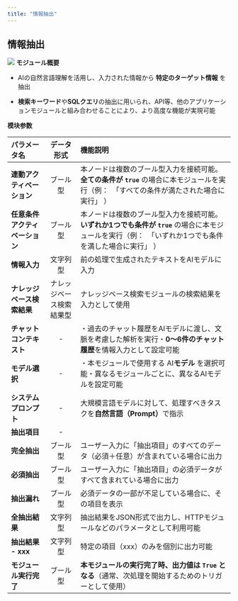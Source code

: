 ```yaml
---
title: "情報抽出"
---
```


## **情報抽出**

<img
  src="/images/20.png"
/>
**モジュール概要**

* AIの自然言語理解を活用し、入力された情報から **特定のターゲット情報** を抽出

* **検索キーワード**や**SQLクエリ**の抽出に用いられ、API等、他のアプリケーションモジュールと組み合わせることにより、より高度な機能が実現可能

**模块参数**

| パラメータ名            | データ形式        | 機能説明                                                                                            |
| :------------------------------ | :------: | :-------------------------------------------------- |
| **連動アクティベーション**   | ブール型         | 本ノードは複数のブール型入力を接続可能。**全ての条件が `true`&#x20;**&#x20;の場合に本モジュールを実行（例：　「すべての条件が満たされた場合に実行」 ）         |
| **任意条件アクティベーション** | ブール型         | 本ノードは複数のブール型入力を接続可能。**いずれか1つでも条件が `true`&#x20;**&#x306E;場合に本モジュールを実行（例：　「いずれか1つでも条件を満した場合に実行」 ） |
| **情報入力**          | 文字列型         | 前の処理で生成されたテキストをAIモデルに入力                                                                         |
| **ナレッジベース検索結果**   | ナレッジベース検索結果型 | ナレッジベース検索モジュールの検索結果を入力として使用                                                                     |
| **チャットコンテキスト**    | -            | ・過去のチャット履歴をAIモデルに渡し、文脈を考慮した解析を実行・**0～6件のチャット履歴**を情報入力として設定可能                                    |
| **モデル選択**         | -            | ・本モジュールで使用する AI**モデル** を選択可能・異なるモジュールごとに、異なるAIモデルを設定可能                                          |
| **システムプロンプト**     | -            | 大規模言語モデルに対して、処理すべきタスクを**自然言語（Prompt）**&#x3067;指示                                                |
| **抽出項目**          | -            |                                                                                                 |
| **完全抽出**          | ブール型         | ユーザー入力に「抽出項目」のすべてのデータ（必須＋任意）が含まれている場合に出力                                                        |
| **必須抽出**          | ブール型         | ユーザー入力に「抽出項目」の必須データがすべて含まれている場合に出力                                                              |
| **抽出漏れ**          | ブール型         | 必須データの一部が不足している場合に、その項目を表示                                                                      |
| **全抽出結果**         | 文字列型         | 抽出結果をJSON形式で出力し、HTTPモジュールなどのパラメータとして利用可能                                                        |
| **抽出結果 - xxx**    | 文字列型         | 特定の項目（xxx）のみを個別に出力可能                                                                            |
| **モジュール実行完了**     | ブール型         | **本モジュールの実行完了時、出力値は `True` となる**（通常、次処理を開始するためのトリガーとして使用）                                       |

